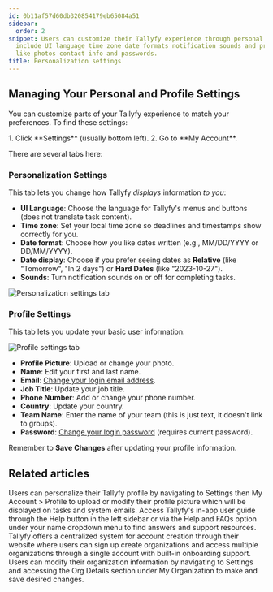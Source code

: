 ```yaml
---
id: 0b11af57d60db320854179eb65084a51
sidebar:
  order: 2
snippet: Users can customize their Tallyfy experience through personal settings which
  include UI language time zone date formats notification sounds and profile details
  like photos contact info and passwords.
title: Personalization settings
---
```



## Managing Your Personal and Profile Settings

You can customize parts of your Tallyfy experience to match your preferences. To find these settings:

<Steps>
1. Click **Settings** (usually bottom left).
2. Go to **My Account**.
</Steps>

There are several tabs here:

### Personalization Settings

This tab lets you change how Tallyfy *displays* information *to you*:

*   **UI Language**: Choose the language for Tallyfy's menus and buttons (does not translate task content).
*   **Time zone**: Set your local time zone so deadlines and timestamps show correctly for you.
*   **Date format**: Choose how you like dates written (e.g., MM/DD/YYYY or DD/MM/YYYY).
*   **Date display**: Choose if you prefer seeing dates as **Relative** (like "Tomorrow", "In 2 days") or **Hard Dates** (like "2023-10-27").
*   **Sounds**: Turn notification sounds on or off for completing tasks.

![Personalization settings tab](https://screenshots.tallyfy.com/tallyfy%2Fpro%2Fdesktop-light-personal-settings-personalization.png)

### Profile Settings

This tab lets you update your basic user information:

![Profile settings tab](https://screenshots.tallyfy.com/tallyfy%2Fpro%2Fdesktop-light-personal-settings-profile.png)

*   **Profile Picture**: Upload or change your photo.
*   **Name**: Edit your first and last name.
*   **Email**: [Change your login email address](/products/pro/settings/personal-settings/how-can-i-change-my-email-address-in-tallyfy/).
*   **Job Title**: Update your job title.
*   **Phone Number**: Add or change your phone number.
*   **Country**: Update your country.
*   **Team Name**: Enter the name of your team (this is just text, it doesn't link to groups).
*   **Password**: [Change your login password](/products/pro/settings/personal-settings/how-can-i-change-or-reset-my-tallyfy-password/) (requires current password).

Remember to **Save Changes** after updating your profile information.


## Related articles
<CardGrid>
<LinkTitleCard header="<b>Personal Settings > Update your profile picture</b>" href="/products/pro/settings/personal-settings/how-can-i-set-up-my-profile-photo-on-tallyfy/" > Users can personalize their Tallyfy profile by navigating to Settings then My Account > Profile to upload or modify their profile picture which will be displayed on tasks and system emails. </LinkTitleCard>
<LinkTitleCard header="<b>Support > In-app user guide</b>" href="/products/pro/miscellaneous/support/how-to-access-the-tallyfy-user-guide/" > Access Tallyfy's in-app user guide through the Help button in the left sidebar or via the Help and FAQs option under your name dropdown menu to find answers and support resources. </LinkTitleCard>
<LinkTitleCard header="<b>Tutorials > Create an organization</b>" href="/products/pro/tutorials/how-can-i-create-a-new-tallyfy-account/" > Tallyfy offers a centralized system for account creation through their website where users can sign up create organizations and access multiple organizations through a single account with built-in onboarding support. </LinkTitleCard>
<LinkTitleCard header="<b>Org Settings > Update organization details</b>" href="/products/pro/settings/org-settings/how-can-i-update-my-organization-details/" > Users can modify their organization information by navigating to Settings and accessing the Org Details section under My Organization to make and save desired changes. </LinkTitleCard>
</CardGrid>